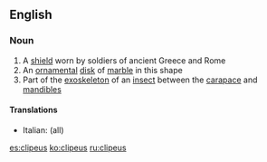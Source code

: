 ==English==

===Noun===
{{wikipedia}}
{{en-noun|es}} <!-- plural? -->

# A [[shield]] worn by soldiers of ancient Greece and Rome
# An [[ornamental]] [[disk]] of [[marble]] in this shape
# Part of the [[exoskeleton]] of an [[insect]] between the [[carapace]] and [[mandible]]s

====Translations====
{{top}}
*Italian: {{t-|it|clipeo|m}} (all)
{{mid}}

{{bottom}}

[[es:clipeus]]
[[ko:clipeus]]
[[ru:clipeus]]